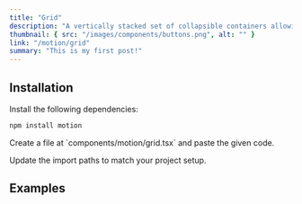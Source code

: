 ```yaml
---
title: "Grid"
description: "A vertically stacked set of collapsible containers allowing users to toggle content visibility. Customize the animation effects with variants and transitions for expanding/collapsing the sections."
thumbnail: { src: "/images/components/buttons.png", alt: "" }
link: "/motion/grid"
summary: "This is my first post!"
---
```


<ComponentPreview name="grid-demo" />

## Installation

<Steps>
<Step>
Install the following dependencies:
</Step>

```bash 
npm install motion
```

<Step>
    Create a file at `components/motion/grid.tsx` and paste the given code.
</Step>

<CollapsibleSource name="grid-demo" />

<Step>Update the import paths to match your project setup.</Step>

</Steps>

## Examples
